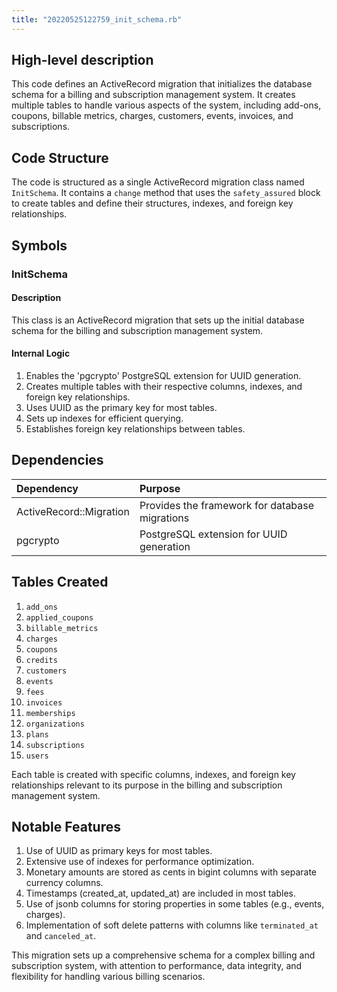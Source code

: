 ```yaml
---
title: "20220525122759_init_schema.rb"
---
```


## High-level description
This code defines an ActiveRecord migration that initializes the database schema for a billing and subscription management system. It creates multiple tables to handle various aspects of the system, including add-ons, coupons, billable metrics, charges, customers, events, invoices, and subscriptions.

## Code Structure
The code is structured as a single ActiveRecord migration class named `InitSchema`. It contains a `change` method that uses the `safety_assured` block to create tables and define their structures, indexes, and foreign key relationships.

## Symbols

### InitSchema
#### Description
This class is an ActiveRecord migration that sets up the initial database schema for the billing and subscription management system.

#### Internal Logic
1. Enables the 'pgcrypto' PostgreSQL extension for UUID generation.
2. Creates multiple tables with their respective columns, indexes, and foreign key relationships.
3. Uses UUID as the primary key for most tables.
4. Sets up indexes for efficient querying.
5. Establishes foreign key relationships between tables.

## Dependencies
| Dependency | Purpose |
|:-----------|:--------|
| ActiveRecord::Migration | Provides the framework for database migrations |
| pgcrypto | PostgreSQL extension for UUID generation |

## Tables Created
1. `add_ons`
2. `applied_coupons`
3. `billable_metrics`
4. `charges`
5. `coupons`
6. `credits`
7. `customers`
8. `events`
9. `fees`
10. `invoices`
11. `memberships`
12. `organizations`
13. `plans`
14. `subscriptions`
15. `users`

Each table is created with specific columns, indexes, and foreign key relationships relevant to its purpose in the billing and subscription management system.

## Notable Features
1. Use of UUID as primary keys for most tables.
2. Extensive use of indexes for performance optimization.
3. Monetary amounts are stored as cents in bigint columns with separate currency columns.
4. Timestamps (created_at, updated_at) are included in most tables.
5. Use of jsonb columns for storing properties in some tables (e.g., events, charges).
6. Implementation of soft delete patterns with columns like `terminated_at` and `canceled_at`.

This migration sets up a comprehensive schema for a complex billing and subscription system, with attention to performance, data integrity, and flexibility for handling various billing scenarios.